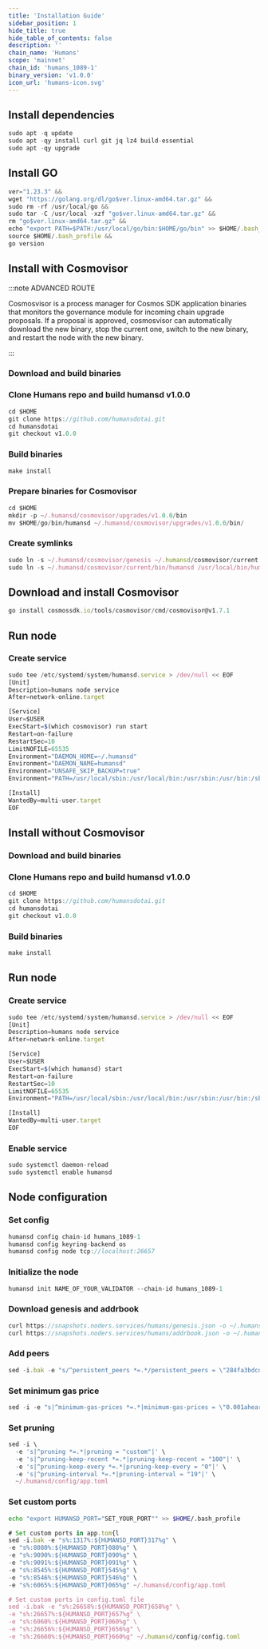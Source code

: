```yaml
---
title: 'Installation Guide'
sidebar_position: 1
hide_title: true
hide_table_of_contents: false
description: ''
chain_name: 'Humans'
scope: 'mainnet'
chain_id: 'humans_1089-1'
binary_version: 'v1.0.0'
icon_url: 'humans-icon.svg'
---
```



<PageTitle
  iconUrl="img/humans-icon.svg"
  title="Humans Installation Guide"
  chainId="humans_1089-1"
  version="v1.0.0"
/>

## Install dependencies

```js
sudo apt -q update
sudo apt -qy install curl git jq lz4 build-essential
sudo apt -qy upgrade
```

## Install GO

```js
ver="1.23.3" &&
wget "https://golang.org/dl/go$ver.linux-amd64.tar.gz" &&
sudo rm -rf /usr/local/go &&
sudo tar -C /usr/local -xzf "go$ver.linux-amd64.tar.gz" &&
rm "go$ver.linux-amd64.tar.gz" &&
echo "export PATH=$PATH:/usr/local/go/bin:$HOME/go/bin" >> $HOME/.bash_profile &&
source $HOME/.bash_profile &&
go version
```

## Install with Cosmovisor

:::note ADVANCED ROUTE

Cosmosvisor is a process manager for Cosmos SDK application binaries that monitors the governance module for incoming chain upgrade proposals. If a proposal is approved, cosmosvisor can automatically download the new binary, stop the current one, switch to the new binary, and restart the node with the new binary.

:::

### Download and build binaries

### Clone Humans repo and build humansd v1.0.0

```js
cd $HOME
git clone https://github.com/humansdotai.git
cd humansdotai
git checkout v1.0.0
```

### Build binaries

```js
make install
```

### Prepare binaries for Cosmovisor

```js
cd $HOME
mkdir -p ~/.humansd/cosmovisor/upgrades/v1.0.0/bin
mv $HOME/go/bin/humansd ~/.humansd/cosmovisor/upgrades/v1.0.0/bin/
```

### Create symlinks

```js
sudo ln -s ~/.humansd/cosmovisor/genesis ~/.humansd/cosmovisor/current -f
sudo ln -s ~/.humansd/cosmovisor/current/bin/humansd /usr/local/bin/humansd -f
```

## Download and install Cosmovisor

```js
go install cosmossdk.io/tools/cosmovisor/cmd/cosmovisor@v1.7.1
```

## Run node

### Create service

```js
sudo tee /etc/systemd/system/humansd.service > /dev/null << EOF
[Unit]
Description=humans node service
After=network-online.target

[Service]
User=$USER
ExecStart=$(which cosmovisor) run start
Restart=on-failure
RestartSec=10
LimitNOFILE=65535
Environment="DAEMON_HOME=~/.humansd"
Environment="DAEMON_NAME=humansd"
Environment="UNSAFE_SKIP_BACKUP=true"
Environment="PATH=/usr/local/sbin:/usr/local/bin:/usr/sbin:/usr/bin:/sbin:/bin:/usr/games:/usr/local/games:/snap/bin:~/.humansd/cosmovisor/current/bin"

[Install]
WantedBy=multi-user.target
EOF
```

## Install without Cosmovisor

### Download and build binaries

### Clone Humans repo and build humansd v1.0.0

```js
cd $HOME
git clone https://github.com/humansdotai.git
cd humansdotai
git checkout v1.0.0
```

### Build binaries

```js
make install
```

## Run node

### Create service

```js
sudo tee /etc/systemd/system/humansd.service > /dev/null << EOF
[Unit]
Description=humans node service
After=network-online.target

[Service]
User=$USER
ExecStart=$(which humansd) start
Restart=on-failure
RestartSec=10
LimitNOFILE=65535
Environment="PATH=/usr/local/sbin:/usr/local/bin:/usr/sbin:/usr/bin:/sbin:/bin:/usr/games:/usr/local/games:/snap/bin"

[Install]
WantedBy=multi-user.target
EOF
```

### Enable service

```js
sudo systemctl daemon-reload
sudo systemctl enable humansd
```

## Node configuration

### Set config

```js
humansd config chain-id humans_1089-1
humansd config keyring-backend os
humansd config node tcp://localhost:26657
```

### Initialize the node

```js
humansd init NAME_OF_YOUR_VALIDATOR --chain-id humans_1089-1
```

### Download genesis and addrbook

```js
curl https://snapshots.noders.services/humans/genesis.json -o ~/.humansd/config/genesis.json
curl https://snapshots.noders.services/humans/addrbook.json -o ~/.humansd/config/addrbook.json
```

### Add peers

```js
sed -i.bak -e "s/^persistent_peers *=.*/persistent_peers = \"284fa3bdcdfd0d5aba7047db88f26d7a8ef38ed7@humans-rpc.noders.services:18456\"/" ~/.humansd/config/config.toml
```

### Set minimum gas price

```js
sed -i -e "s|^minimum-gas-prices *=.*|minimum-gas-prices = \"0.001aheart\"|" ~/.humansd/config/app.toml
```

### Set pruning

```js
sed -i \
  -e 's|^pruning *=.*|pruning = "custom"|' \
  -e 's|^pruning-keep-recent *=.*|pruning-keep-recent = "100"|' \
  -e 's|^pruning-keep-every *=.*|pruning-keep-every = "0"|' \
  -e 's|^pruning-interval *=.*|pruning-interval = "19"|' \
  ~/.humansd/config/app.toml
```

### Set custom ports

```bash
echo "export HUMANSD_PORT="SET_YOUR_PORT"" >> $HOME/.bash_profile
```

```js
# Set custom ports in app.tom{l
sed -i.bak -e "s%:1317%:${HUMANSD_PORT}317%g" \
-e "s%:8080%:${HUMANSD_PORT}080%g" \
-e "s%:9090%:${HUMANSD_PORT}090%g" \
-e "s%:9091%:${HUMANSD_PORT}091%g" \
-e "s%:8545%:${HUMANSD_PORT}545%g" \
-e "s%:8546%:${HUMANSD_PORT}546%g" \
-e "s%:6065%:${HUMANSD_PORT}065%g" ~/.humansd/config/app.toml

# Set custom ports in config.toml file
sed -i.bak -e "s%:26658%:${HUMANSD_PORT}658%g" \
-e "s%:26657%:${HUMANSD_PORT}657%g" \
-e "s%:6060%:${HUMANSD_PORT}060%g" \
-e "s%:26656%:${HUMANSD_PORT}656%g" \
-e "s%:26660%:${HUMANSD_PORT}660%g" ~/.humansd/config/config.toml
```
